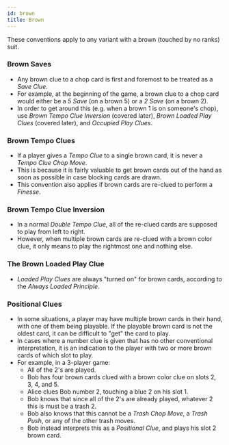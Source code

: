 ```yaml
---
id: brown
title: Brown
---
```



These conventions apply to any variant with a brown (touched by no ranks) suit.

### Brown Saves

- Any brown clue to a chop card is first and foremost to be treated as a _Save Clue_.
- For example, at the beginning of the game, a brown clue to a chop card would either be a _5 Save_ (on a brown 5) or a _2 Save_ (on a brown 2).
- In order to get around this (e.g. when a brown 1 is on someone's chop), use _Brown Tempo Clue Inversion_ (covered later), _Brown Loaded Play Clues_ (covered later), and _Occupied Play Clues_.

### Brown Tempo Clues

- If a player gives a _Tempo Clue_ to a single brown card, it is never a _Tempo Clue Chop Move_.
- This is because it is fairly valuable to get brown cards out of the hand as soon as possible in case blocking cards are drawn.
- This convention also applies if brown cards are re-clued to perform a _Finesse_.

### Brown Tempo Clue Inversion

- In a normal _Double Tempo Clue_, all of the re-clued cards are supposed to play from left to right.
- However, when multiple brown cards are re-clued with a brown color clue, it only means to play the rightmost one and nothing else.

### The Brown Loaded Play Clue

- _Loaded Play Clues_ are always "turned on" for brown cards, according to the _Always Loaded Principle_.

### Positional Clues

- In some situations, a player may have multiple brown cards in their hand, with one of them being playable. If the playable brown card is not the oldest card, it can be difficult to "get" the card to play.
- In cases where a number clue is given that has no other conventional interpretation, it is an indication to the player with two or more brown cards of which slot to play.
- For example, in a 3-player game:
  - All of the 2's are played.
  - Bob has four brown cards clued with a brown color clue on slots 2, 3, 4, and 5.
  - Alice clues Bob number 2, touching a blue 2 on his slot 1.
  - Bob knows that since all of the 2's are already played, whatever 2 this is must be a trash 2.
  - Bob also knows that this cannot be a _Trash Chop Move_, a _Trash Push_, or any of the other trash moves.
  - Bob instead interprets this as a _Positional Clue_, and plays his slot 2 brown card.

<Positional />
